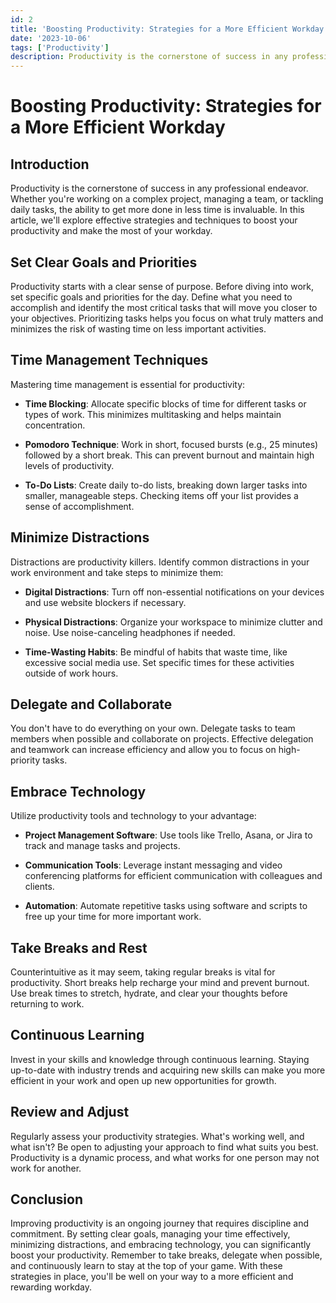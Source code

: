 ```yaml
---
id: 2
title: 'Boosting Productivity: Strategies for a More Efficient Workday'
date: '2023-10-06'
tags: ['Productivity']
description: Productivity is the cornerstone of success in any professional endeavor. Whether you're working on a complex project, managing a team, or tackling daily tasks, the ability to get more done in less time is invaluable. In this article, we'll explore effective strategies and techniques to boost your productivity and make the most of your workday.
---
```


# Boosting Productivity: Strategies for a More Efficient Workday

## Introduction
Productivity is the cornerstone of success in any professional endeavor. Whether you're working on a complex project, managing a team, or tackling daily tasks, the ability to get more done in less time is invaluable. In this article, we'll explore effective strategies and techniques to boost your productivity and make the most of your workday.

## Set Clear Goals and Priorities
Productivity starts with a clear sense of purpose. Before diving into work, set specific goals and priorities for the day. Define what you need to accomplish and identify the most critical tasks that will move you closer to your objectives. Prioritizing tasks helps you focus on what truly matters and minimizes the risk of wasting time on less important activities.

## Time Management Techniques
Mastering time management is essential for productivity:

- **Time Blocking**: Allocate specific blocks of time for different tasks or types of work. This minimizes multitasking and helps maintain concentration.

- **Pomodoro Technique**: Work in short, focused bursts (e.g., 25 minutes) followed by a short break. This can prevent burnout and maintain high levels of productivity.

- **To-Do Lists**: Create daily to-do lists, breaking down larger tasks into smaller, manageable steps. Checking items off your list provides a sense of accomplishment.

## Minimize Distractions
Distractions are productivity killers. Identify common distractions in your work environment and take steps to minimize them:

- **Digital Distractions**: Turn off non-essential notifications on your devices and use website blockers if necessary.

- **Physical Distractions**: Organize your workspace to minimize clutter and noise. Use noise-canceling headphones if needed.

- **Time-Wasting Habits**: Be mindful of habits that waste time, like excessive social media use. Set specific times for these activities outside of work hours.

## Delegate and Collaborate
You don't have to do everything on your own. Delegate tasks to team members when possible and collaborate on projects. Effective delegation and teamwork can increase efficiency and allow you to focus on high-priority tasks.

## Embrace Technology
Utilize productivity tools and technology to your advantage:

- **Project Management Software**: Use tools like Trello, Asana, or Jira to track and manage tasks and projects.

- **Communication Tools**: Leverage instant messaging and video conferencing platforms for efficient communication with colleagues and clients.

- **Automation**: Automate repetitive tasks using software and scripts to free up your time for more important work.

## Take Breaks and Rest
Counterintuitive as it may seem, taking regular breaks is vital for productivity. Short breaks help recharge your mind and prevent burnout. Use break times to stretch, hydrate, and clear your thoughts before returning to work.

## Continuous Learning
Invest in your skills and knowledge through continuous learning. Staying up-to-date with industry trends and acquiring new skills can make you more efficient in your work and open up new opportunities for growth.

## Review and Adjust
Regularly assess your productivity strategies. What's working well, and what isn't? Be open to adjusting your approach to find what suits you best. Productivity is a dynamic process, and what works for one person may not work for another.

## Conclusion
Improving productivity is an ongoing journey that requires discipline and commitment. By setting clear goals, managing your time effectively, minimizing distractions, and embracing technology, you can significantly boost your productivity. Remember to take breaks, delegate when possible, and continuously learn to stay at the top of your game. With these strategies in place, you'll be well on your way to a more efficient and rewarding workday.


